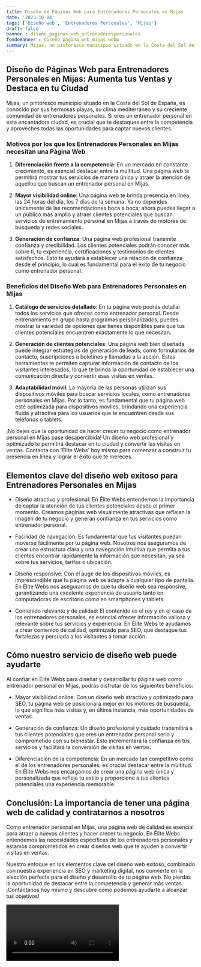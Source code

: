 ```yaml
---
title: Diseño de Páginas Web para Entrenadores Personales en Mijas
date: '2023-10-04'
tags: ['Diseño web', 'Entrenadores Personales', 'Mijas']
draft: false
banner : diseño_paginas_web_entrenadorespersonales
fondoBanner : diseño_pagina_web_mijas.webp
summary: Mijas, un pintoresco municipio situado en la Costa del Sol de España, es conocido por sus hermosas playas, su clima mediterráneo y su creciente comunidad de entrenadores personales. Si eres un entrenador personal en esta encantadora ciudad, es crucial que te destaques entre la competencia y aproveches todas las oportunidades para captar nuevos clientes. 
---
```


## Diseño de Páginas Web para Entrenadores Personales en Mijas: Aumenta tus Ventas y Destaca en tu Ciudad

Mijas, un pintoresco municipio situado en la Costa del Sol de España, es conocido por sus hermosas playas, su clima mediterráneo y su creciente comunidad de entrenadores personales. Si eres un entrenador personal en esta encantadora ciudad, es crucial que te destaques entre la competencia y aproveches todas las oportunidades para captar nuevos clientes. 

### **Motivos por los que los Entrenadores Personales en Mijas necesitan una Página Web**

1. **Diferenciación frente a la competencia**: En un mercado en constante crecimiento, es esencial destacar entre la multitud. Una página web te permitirá mostrar tus servicios de manera única y atraer la atención de aquellos que buscan un entrenador personal en Mijas.

2. **Mayor visibilidad online**: Una página web te brinda presencia en línea las 24 horas del día, los 7 días de la semana. Ya no dependes únicamente de las recomendaciones boca a boca; ahora puedes llegar a un público más amplio y atraer clientes potenciales que buscan servicios de entrenamiento personal en Mijas a través de motores de búsqueda y redes sociales.

3. **Generación de confianza**: Una página web profesional transmite confianza y credibilidad. Los clientes potenciales podrán conocer más sobre ti, tu experiencia, certificaciones y testimonios de clientes satisfechos. Esto te ayudará a establecer una relación de confianza desde el principio, lo cual es fundamental para el éxito de tu negocio como entrenador personal.

### **Beneficios del Diseño Web para Entrenadores Personales en Mijas**

1. **Catálogo de servicios detallado**: En tu página web podrás detallar todos los servicios que ofreces como entrenador personal. Desde entrenamiento en grupo hasta programas personalizados, puedes mostrar la variedad de opciones que tienes disponibles para que tus clientes potenciales encuentren exactamente lo que necesitan.

2. **Generación de clientes potenciales**: Una página web bien diseñada puede integrar estrategias de generación de leads, como formularios de contacto, suscripciones a boletines y llamadas a la acción. Estas herramientas te permiten capturar información de contacto de los visitantes interesados, lo que te brinda la oportunidad de establecer una comunicación directa y convertir esas visitas en ventas.

3. **Adaptabilidad móvil**: La mayoría de las personas utilizan sus dispositivos móviles para buscar servicios locales, como entrenadores personales en Mijas. Por lo tanto, es fundamental que tu página web esté optimizada para dispositivos móviles, brindando una experiencia fluida y atractiva para los usuarios que te encuentren desde sus teléfonos o tablets.

¡No dejes que la oportunidad de hacer crecer tu negocio como entrenador personal en Mijas pase desapercibida! Un diseño web profesional y optimizado te permitirá destacar en tu ciudad y convertir las visitas en ventas. Contacta con 'Élite Webs' hoy mismo para comenzar a construir tu presencia en línea y lograr el éxito que te mereces.

<GifSeo />

<Cta />

## Elementos clave del diseño web exitoso para Entrenadores Personales en Mijas

- Diseño atractivo y profesional: En Élite Webs entendemos la importancia de captar la atención de tus clientes potenciales desde el primer momento. Creamos páginas web visualmente atractivas que reflejan la imagen de tu negocio y generan confianza en tus servicios como entrenador personal.

- Facilidad de navegación: Es fundamental que tus visitantes puedan moverse fácilmente por tu página web. Nosotros nos aseguramos de crear una estructura clara y una navegación intuitiva que permita a tus clientes encontrar rápidamente la información que necesitan, ya sea sobre tus servicios, tarifas o ubicación.

- Diseño responsive: Con el auge de los dispositivos móviles, es imprescindible que tu página web se adapte a cualquier tipo de pantalla. En Élite Webs nos aseguramos de que tu diseño web sea responsive, garantizando una excelente experiencia de usuario tanto en computadoras de escritorio como en smartphones y tablets.

- Contenido relevante y de calidad: El contenido es el rey y en el caso de los entrenadores personales, es esencial ofrecer información valiosa y relevante sobre tus servicios y experiencia. En Élite Webs te ayudamos a crear contenido de calidad, optimizado para SEO, que destaque tus fortalezas y persuada a los visitantes a tomar acción.

## Cómo nuestro servicio de diseño web puede ayudarte

Al confiar en Élite Webs para diseñar y desarrollar tu página web como entrenador personal en Mijas, podrás disfrutar de los siguientes beneficios:

- Mayor visibilidad online: Con un diseño web atractivo y optimizado para SEO, tu página web se posicionará mejor en los motores de búsqueda, lo que significa más visitas y, en última instancia, más oportunidades de ventas.

- Generación de confianza: Un diseño profesional y cuidado transmitirá a tus clientes potenciales que eres un entrenador personal serio y comprometido con su bienestar. Esto incrementará la confianza en tus servicios y facilitará la conversión de visitas en ventas.

- Diferenciación de la competencia: En un mercado tan competitivo como el de los entrenadores personales, es crucial destacar entre la multitud. En Élite Webs nos encargamos de crear una página web única y personalizada que refleje tu estilo y proporcione a tus clientes potenciales una experiencia memorable.

## Conclusión: La importancia de tener una página web de calidad y contratarnos a nosotros

Como entrenador personal en Mijas, una página web de calidad es esencial para atraer a nuevos clientes y hacer crecer tu negocio. En Élite Webs entendemos las necesidades específicas de los entrenadores personales y estamos comprometidos en crear diseños web que te ayuden a convertir visitas en ventas.

Nuestro enfoque en los elementos clave del diseño web exitoso, combinado con nuestra experiencia en SEO y marketing digital, nos convierte en la elección perfecta para el diseño y desarrollo de tu página web. No pierdas la oportunidad de destacar entre la competencia y generar más ventas. ¡Contáctanos hoy mismo y descubre cómo podemos ayudarte a alcanzar tus objetivos!

<Video />

<CtaBot job='Entrenadores Personales' city='Mijas'/>

<Gmaps query='Mijas+españa+maps' />